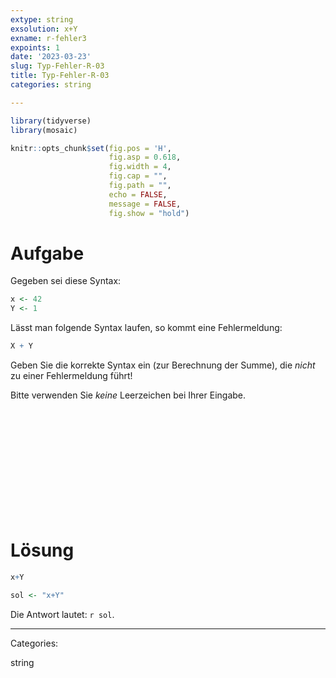 ```yaml
---
extype: string
exsolution: x+Y
exname: r-fehler3
expoints: 1
date: '2023-03-23'
slug: Typ-Fehler-R-03
title: Typ-Fehler-R-03
categories: string

---
```




```r

library(tidyverse)
library(mosaic)

```


```r
knitr::opts_chunk$set(fig.pos = 'H',
                      fig.asp = 0.618,
                      fig.width = 4,
                      fig.cap = "", 
                      fig.path = "",
                      echo = FALSE,
                      message = FALSE,
                      fig.show = "hold")
```









# Aufgabe

Gegeben sei diese Syntax:


```r
x <- 42
Y <- 1
```

Lässt man folgende Syntax laufen, so kommt eine Fehlermeldung:

```r
X + Y
```


Geben Sie die korrekte Syntax ein (zur Berechnung der Summe), die *nicht* zu einer Fehlermeldung führt!

Bitte verwenden Sie *keine* Leerzeichen bei Ihrer Eingabe.



</br>
</br>
</br>
</br>
</br>
</br>
</br>
</br>
</br>
</br>

# Lösung

```r
x+Y
```

```r
sol <- "x+Y"
```

Die Antwort lautet: ``r sol``.





---

Categories: 

string

